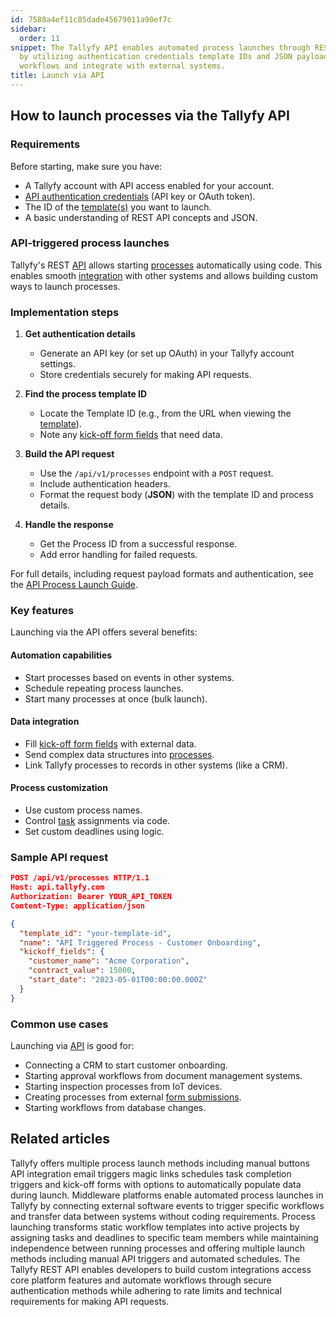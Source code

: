 ```yaml
---
id: 7588a4ef11c85dade45679011a90ef7c
sidebar:
  order: 11
snippet: The Tallyfy API enables automated process launches through REST endpoints
  by utilizing authentication credentials template IDs and JSON payloads to trigger
  workflows and integrate with external systems.
title: Launch via API
---
```


## How to launch processes via the Tallyfy API

### Requirements

Before starting, make sure you have:
- A Tallyfy account with API access enabled for your account.
- [API authentication credentials](/products/pro/integrations/open-api/code-samples/authentication/) (API key or OAuth token).
- The ID of the [template(s)](/products/pro/documenting/templates/) you want to launch.
- A basic understanding of REST API concepts and JSON.

### API-triggered process launches

Tallyfy's REST [API](/products/pro/integrations/open-api/) allows starting [processes](/products/pro/tracking-and-tasks/processes/) automatically using code. This enables smooth [integration](/products/pro/integrations/) with other systems and allows building custom ways to launch processes.

### Implementation steps

1. **Get authentication details**
   - Generate an API key (or set up OAuth) in your Tallyfy account settings.
   - Store credentials securely for making API requests.

2. **Find the process template ID**
   - Locate the Template ID (e.g., from the URL when viewing the [template](/products/pro/documenting/templates/)).
   - Note any [kick-off form fields](/products/pro/launching/triggers/kick-off-forms/) that need data.

3. **Build the API request**
   - Use the `/api/v1/processes` endpoint with a `POST` request.
   - Include authentication headers.
   - Format the request body (**JSON**) with the template ID and process details.

4. **Handle the response**
   - Get the Process ID from a successful response.
   - Add error handling for failed requests.

For full details, including request payload formats and authentication, see the [API Process Launch Guide](/products/pro/integrations/open-api/code-samples/processes/launch-process.mdx).

### Key features

Launching via the API offers several benefits:

#### Automation capabilities
- Start processes based on events in other systems.
- Schedule repeating process launches.
- Start many processes at once (bulk launch).

#### Data integration
- Fill [kick-off form fields](/products/pro/launching/triggers/kick-off-forms/) with external data.
- Send complex data structures into [processes](/products/pro/tracking-and-tasks/processes/).
- Link Tallyfy processes to records in other systems (like a CRM).

#### Process customization
- Use custom process names.
- Control [task](/products/pro/tracking-and-tasks/tasks/) assignments via code.
- Set custom deadlines using logic.

### Sample API request

```json
POST /api/v1/processes HTTP/1.1
Host: api.tallyfy.com
Authorization: Bearer YOUR_API_TOKEN
Content-Type: application/json

{
  "template_id": "your-template-id",
  "name": "API Triggered Process - Customer Onboarding",
  "kickoff_fields": {
    "customer_name": "Acme Corporation",
    "contract_value": 15000,
    "start_date": "2023-05-01T00:00:00.000Z"
  }
}
```

### Common use cases

Launching via [API](/products/pro/integrations/open-api/) is good for:
- Connecting a CRM to start customer onboarding.
- Starting approval workflows from document management systems.
- Starting inspection processes from IoT devices.
- Creating processes from external [form submissions](/products/pro/launching/triggers/kick-off-forms/).
- Starting workflows from database changes.


## Related articles
<CardGrid>
<LinkTitleCard header="<b>Launching > Triggers</b>" href="/products/pro/launching/triggers/" > Tallyfy offers multiple process launch methods including manual buttons API integration email triggers magic links schedules task completion triggers and kick-off forms with options to automatically populate data during launch. </LinkTitleCard>
<LinkTitleCard header="<b>Triggers > Launch via middleware</b>" href="/products/pro/launching/triggers/via-middleware/" > Middleware platforms enable automated process launches in Tallyfy by connecting external software events to trigger specific workflows and transfer data between systems without coding requirements. </LinkTitleCard>
<LinkTitleCard header="<b>Pro > Launching</b>" href="/products/pro/launching/" > Process launching transforms static workflow templates into active projects by assigning tasks and deadlines to specific team members while maintaining independence between running processes and offering multiple launch methods including manual API triggers and automated schedules. </LinkTitleCard>
<LinkTitleCard header="<b>Integrations > Open API</b>" href="/products/pro/integrations/open-api/" > The Tallyfy REST API enables developers to build custom integrations access core platform features and automate workflows through secure authentication methods while adhering to rate limits and technical requirements for making API requests. </LinkTitleCard>
</CardGrid>